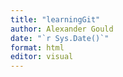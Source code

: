 ```yaml
---
title: "learningGit"
author: Alexander Gould
date: "`r Sys.Date()`"
format: html
editor: visual
---
```

